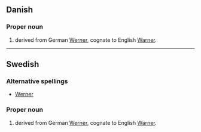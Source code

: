 ==Danish==

===Proper noun===
{{infl|da|proper noun}}

# {{given name|male||da:}} derived from German [[Werner]], cognate to English [[Warner]].

----

==Swedish==

===Alternative spellings===
*[[Werner]]

===Proper noun===
{{infl|sv|proper noun}}

# {{given name|male||sv:}} derived from German [[Werner]], cognate to English [[Warner]].